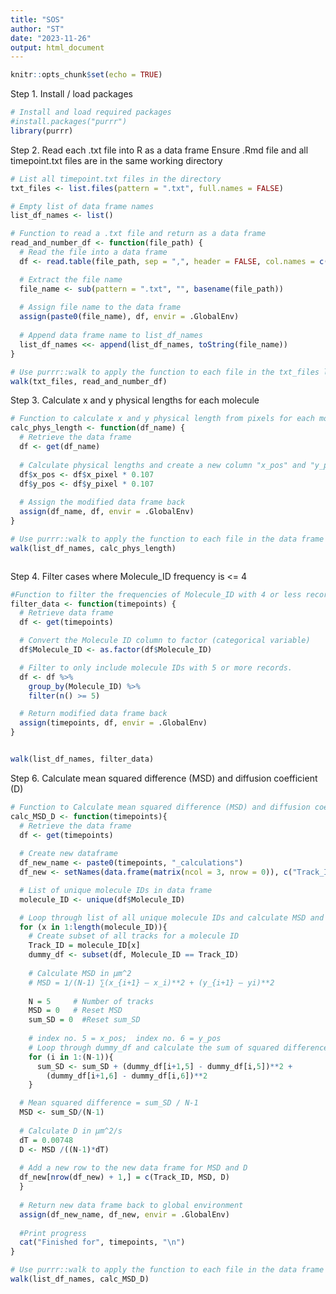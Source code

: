```yaml
---
title: "SOS"
author: "ST"
date: "2023-11-26"
output: html_document
---
```


```r
knitr::opts_chunk$set(echo = TRUE)
```


Step 1. Install / load packages
```r
# Install and load required packages
#install.packages("purrr")
library(purrr)
```

Step 2. Read each .txt file into R as a data frame 
Ensure .Rmd file and all timepoint.txt files are in the same working directory
```r

# List all timepoint.txt files in the directory
txt_files <- list.files(pattern = ".txt", full.names = FALSE)

# Empty list of data frame names
list_df_names <- list()

# Function to read a .txt file and return as a data frame
read_and_number_df <- function(file_path) {
  # Read the file into a data frame
  df <- read.table(file_path, sep = ",", header = FALSE, col.names = c("x_pixel", "y_pixel", "Frame_number", "Molecule_ID"))

  # Extract the file name
  file_name <- sub(pattern = ".txt", "", basename(file_path))
  
  # Assign file name to the data frame
  assign(paste0(file_name), df, envir = .GlobalEnv)
  
  # Append data frame name to list_df_names
  list_df_names <<- append(list_df_names, toString(file_name))
}

# Use purrr::walk to apply the function to each file in the txt_files list
walk(txt_files, read_and_number_df)


```

Step 3. Calculate x and y physical lengths for each molecule 

```r
# Function to calculate x and y physical length from pixels for each molecule 
calc_phys_length <- function(df_name) {
  # Retrieve the data frame
  df <- get(df_name)
  
  # Calculate physical lengths and create a new column "x_pos" and "y_pos"
  df$x_pos <- df$x_pixel * 0.107
  df$y_pos <- df$y_pixel * 0.107
  
  # Assign the modified data frame back
  assign(df_name, df, envir = .GlobalEnv)
}

# Use purrr::walk to apply the function to each file in the data frame list
walk(list_df_names, calc_phys_length)



```

Step 4. Filter cases where Molecule_ID frequency is <= 4 

```r

#Function to filter the frequencies of Molecule_ID with 4 or less records.
filter_data <- function(timepoints) {
  # Retrieve data frame
  df <- get(timepoints)

  # Convert the Molecule ID column to factor (categorical variable)
  df$Molecule_ID <- as.factor(df$Molecule_ID)

  # Filter to only include molecule IDs with 5 or more records.
  df <- df %>%
    group_by(Molecule_ID) %>%
    filter(n() >= 5)

  # Return modified data frame back
  assign(timepoints, df, envir = .GlobalEnv)
}


walk(list_df_names, filter_data)

```

Step 6. Calculate mean squared difference (MSD) and diffusion coefficient (D)
```r
# Function to Calculate mean squared difference (MSD) and diffusion coefficient (D)
calc_MSD_D <- function(timepoints){
  # Retrieve the data frame
  df <- get(timepoints)
  
  # Create new dataframe
  df_new_name <- paste0(timepoints, "_calculations")
  df_new <- setNames(data.frame(matrix(ncol = 3, nrow = 0)), c("Track_ID", "MSD", "D"))

  # List of unique molecule IDs in data frame
  molecule_ID <- unique(df$Molecule_ID)

  # Loop through list of all unique molecule IDs and calculate MSD and D
  for (x in 1:length(molecule_ID)){
    # Create subset of all tracks for a molecule ID
    Track_ID = molecule_ID[x]
    dummy_df <- subset(df, Molecule_ID == Track_ID)
  
    # Calculate MSD in μm^2
    # MSD = 1/(N-1) ∑(x_{i+1} – x_i)**2 + (y_{i+1} – yi)**2
  
    N = 5     # Number of tracks
    MSD = 0   # Reset MSD
    sum_SD = 0  #Reset sum_SD
  
    # index no. 5 = x_pos;  index no. 6 = y_pos
    # Loop through dummy_df and calculate the sum of squared difference
    for (i in 1:(N-1)){
      sum_SD <- sum_SD + (dummy_df[i+1,5] - dummy_df[i,5])**2 + 
        (dummy_df[i+1,6] - dummy_df[i,6])**2
    }

  # Mean squared difference = sum_SD / N-1
  MSD <- sum_SD/(N-1)
  
  # Calculate D in μm^2/s
  dT = 0.00748
  D <- MSD /((N-1)*dT)
  
  # Add a new row to the new data frame for MSD and D
  df_new[nrow(df_new) + 1,] = c(Track_ID, MSD, D)
  }
  
  # Return new data frame back to global environment
  assign(df_new_name, df_new, envir = .GlobalEnv)
  
  #Print progress 
  cat("Finished for", timepoints, "\n")
}

# Use purrr::walk to apply the function to each file in the data frame list
walk(list_df_names, calc_MSD_D)
```
